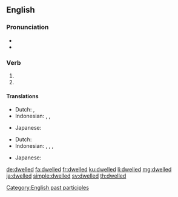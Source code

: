 ==English==

===Pronunciation===
* {{IPA|/ˈdwɛlt/|lang=en}}
* {{audio|en-us-dwelled.ogg|Audio (US)|lang=en}}

===Verb===
{{head|en|verb form}}

# {{en-simple past of|dwell}}
# {{inflection of|dwell||past|part|lang=en}}

====Translations====
{{trans-top|simple past of dwell}}
* Dutch: {{t|nl|dwaalde rond}}, {{t|nl|dwaalden rond}}
* Indonesian: {{t+|id|tinggal}}, {{t+|id|diam|alt=berdiam}}, {{t+|id|diam|alt=mendiami}}
{{trans-mid}}
* Japanese: {{t|ja|住んでいた|tr=[[すんでいた]], sunde-ita|sc=Jpan}}
{{trans-bottom}}

{{trans-top|past participle of dwell}}
* Dutch: {{t|nl|rondgedwaald}}
* Indonesian: {{t+|id|tinggal}}, {{t+|id|diam|alt=berdiam}}, {{t+|id|diam|alt=mendiami}}, {{t+|id|diam|alt=didiami}}
{{trans-mid}}
* Japanese: {{t|ja|住んでいた|tr=[[すんでいた]], sunde-ita|sc=Jpan}}
{{trans-bottom}}

[[Category:English past participles]]

[[de:dwelled]]
[[fa:dwelled]]
[[fr:dwelled]]
[[ku:dwelled]]
[[li:dwelled]]
[[mg:dwelled]]
[[ja:dwelled]]
[[simple:dwelled]]
[[sv:dwelled]]
[[th:dwelled]]